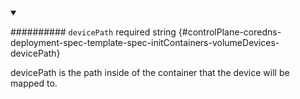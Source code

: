 
<details className="config-field" data-expandable="false" open>
<summary>

########## `devicePath` <span className="config-field-required" data-required="false">required</span> <span className="config-field-type">string</span> <span className="config-field-default"></span> <span className="config-field-enum"></span> {#controlPlane-coredns-deployment-spec-template-spec-initContainers-volumeDevices-devicePath}

devicePath is the path inside of the container that the device will be mapped to.

</summary>



</details>
